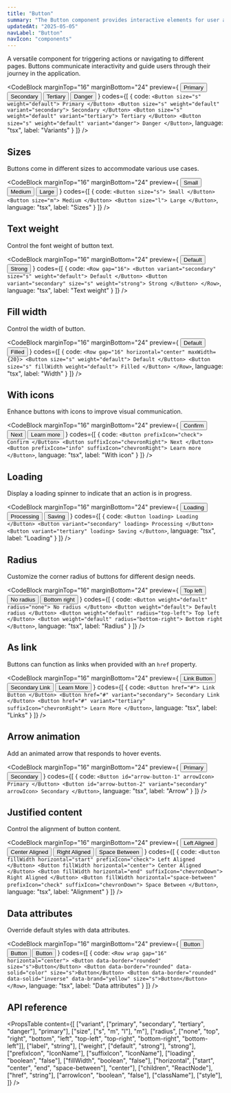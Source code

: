 ```yaml
---
title: "Button"
summary: "The Button component provides interactive elements for user actions with various styles, sizes, and states."
updatedAt: "2025-05-05"
navLabel: "Button"
navIcon: "components"
---
```


A versatile component for triggering actions or navigating to different pages. Buttons communicate interactivity and guide users through their journey in the application.

<CodeBlock
  marginTop="16"
  marginBottom="24"
  preview={
    <Row gap="16" horizontal="center">
      <Button size="s" weight="default" prefixIcon="check">Primary</Button>
      <Button size="s" weight="default" variant="secondary" prefixIcon="plus">Secondary</Button>
      <Button size="s" weight="default" variant="tertiary" suffixIcon="chevronDown">Tertiary</Button>
      <Button size="s" weight="default" variant="danger" prefixIcon="danger">Danger</Button>
    </Row>
  }
  codes={[
    {
      code:
`<Button size="s" weight="default">
    Primary
  </Button>
  <Button size="s" weight="default" variant="secondary">
    Secondary
  </Button>
  <Button size="s" weight="default" variant="tertiary">
    Tertiary
  </Button>
  <Button size="s" weight="default" variant="danger">
    Danger
</Button>`,
      language: "tsx",
      label: "Variants"
    }
  ]}
/>

## Sizes

Buttons come in different sizes to accommodate various use cases.

<CodeBlock
  marginTop="16"
  marginBottom="24"
  preview={
    <Row gap="16" vertical="center" horizontal="center">
      <Button size="s">Small</Button>
      <Button size="m">Medium</Button>
      <Button size="l">Large</Button>
    </Row>
  }
  codes={[
    {
      code:
`<Button size="s">
    Small
  </Button>
  <Button size="m">
    Medium
  </Button>
  <Button size="l">
    Large
</Button>`,
      language: "tsx",
      label: "Sizes"
    }
  ]}
/>

## Text weight

Control the font weight of button text.

<CodeBlock
  marginTop="16"
  marginBottom="24"
  preview={
    <Row gap="16" horizontal="center">
      <Button variant="secondary" size="s" weight="default">Default</Button>
      <Button variant="secondary" size="s" weight="strong">Strong</Button>
    </Row>
  }
  codes={[
    {
      code:
`<Row gap="16">
    <Button variant="secondary" size="s" weight="default">
      Default
    </Button>
    <Button variant="secondary" size="s" weight="strong">
      Strong
    </Button>
</Row>`,
      language: "tsx",
      label: "Text weight"
    }
  ]}
/>

## Fill width

Control the width of button.

<CodeBlock
  marginTop="16"
  marginBottom="24"
  preview={
    <Row gap="16" horizontal="center" maxWidth={20}>
      <Button size="s" weight="default">
      Default
      </Button>
      <Button size="s" fillWidth weight="default">
      Filled
      </Button>
    </Row>
  }
  codes={[
    {
      code:
`<Row gap="16" horizontal="center" maxWidth={20}>
    <Button size="s" weight="default">
      Default
    </Button>
    <Button size="s" fillWidth weight="default">
      Filled
    </Button>
</Row>`,
      language: "tsx",
      label: "Width"
    }
  ]}
/>

## With icons

Enhance buttons with icons to improve visual communication.

<CodeBlock
  marginTop="16"
  marginBottom="24"
  preview={
    <Row gap="16" horizontal="center">
      <Button prefixIcon="check">Confirm</Button>
      <Button suffixIcon="chevronRight">Next</Button>
      <Button prefixIcon="info" suffixIcon="chevronRight">Learn more</Button>
    </Row>
  }
  codes={[
    {
      code:
`<Button prefixIcon="check">
    Confirm
  </Button>
  <Button suffixIcon="chevronRight">
    Next
  </Button>
  <Button prefixIcon="info" suffixIcon="chevronRight">
    Learn more
</Button>`,
      language: "tsx",
      label: "With icon"
    }
  ]}
/>

## Loading

Display a loading spinner to indicate that an action is in progress.

<CodeBlock
  marginTop="16"
  marginBottom="24"
  preview={
    <Row gap="16" horizontal="center">
      <Button weight="default" loading>Loading</Button>
      <Button weight="default" variant="secondary" loading>Processing</Button>
      <Button weight="default" variant="tertiary" loading>Saving</Button>
    </Row>
  }
  codes={[
    {
      code:
`<Button loading>
    Loading
  </Button>
  <Button variant="secondary" loading>
    Processing
  </Button>
  <Button variant="tertiary" loading>
    Saving
</Button>`,
      language: "tsx",
      label: "Loading"
    }
  ]}
/>

## Radius

Customize the corner radius of buttons for different design needs.

<CodeBlock
  marginTop="16"
  marginBottom="24"
  preview={
    <Row gap="16" horizontal="center">
      <Button weight="default" radius="top-left">Top left</Button>
      <Button weight="default" radius="none">No radius</Button>
      <Button weight="default" radius="bottom-right">Bottom right</Button>
    </Row>
  }
  codes={[
    {
      code:
`<Button weight="default" radius="none">
    No radius
  </Button>
  <Button weight="default">
    Default radius
  </Button>
  <Button weight="default" radius="top-left">
    Top left
  </Button>
  <Button weight="default" radius="bottom-right">
    Bottom right
</Button>`,
      language: "tsx",
      label: "Radius"
    }
  ]}
/>

## As link

Buttons can function as links when provided with an `href` property.

<CodeBlock
  marginTop="16"
  marginBottom="24"
  preview={
    <Row gap="16" horizontal="center">
      <Button href="#">Link Button</Button>
      <Button href="#" variant="secondary">Secondary Link</Button>
      <Button href="#" variant="tertiary" suffixIcon="chevronRight">Learn More</Button>
    </Row>
  }
  codes={[
    {
      code:
`<Button href="#">
    Link Button
  </Button>
  <Button href="#" variant="secondary">
    Secondary Link
  </Button>
  <Button href="#" variant="tertiary" suffixIcon="chevronRight">
    Learn More
</Button>`,
      language: "tsx",
      label: "Links"
    }
  ]}
/>

## Arrow animation

Add an animated arrow that responds to hover events.

<CodeBlock
  marginTop="16"
  marginBottom="24"
  preview={
    <Row gap="16" horizontal="center">
      <Button id="arrow-button-1" arrowIcon>Primary</Button>
      <Button id="arrow-button-2" variant="secondary" arrowIcon>Secondary</Button>
    </Row>
  }
  codes={[
    {
      code:
`<Button id="arrow-button-1" arrowIcon>
    Primary
  </Button>
  <Button id="arrow-button-2" variant="secondary" arrowIcon>
    Secondary
</Button>`,
      language: "tsx",
      label: "Arrow"
    }
  ]}
/>

## Justified content

Control the alignment of button content.

<CodeBlock
  marginTop="16"
  marginBottom="24"
  preview={
    <Column gap="16" horizontal="center" maxWidth={20}>
      <Button size="s" fillWidth horizontal="start" prefixIcon="check">Left Aligned</Button>
      <Button size="s" fillWidth horizontal="center">Center Aligned</Button>
      <Button size="s" fillWidth horizontal="end" suffixIcon="chevronDown">Right Aligned</Button>
      <Button size="s" fillWidth horizontal="space-between" prefixIcon="check" suffixIcon="chevronDown">Space Between</Button>
    </Column>
  }
  codes={[
    {
      code:
`<Button fillWidth horizontal="start" prefixIcon="check">
    Left Aligned
  </Button>
  <Button fillWidth horizontal="center">
    Center Aligned
  </Button>
  <Button fillWidth horizontal="end" suffixIcon="chevronDown">
    Right Aligned
  </Button>
  <Button fillWidth horizontal="space-between" prefixIcon="check" suffixIcon="chevronDown">
    Space Between
</Button>`,
      language: "tsx",
      label: "Alignment"
    }
  ]}
/>

## Data attributes

Override default styles with data attributes.

<CodeBlock
  marginTop="16"
  marginBottom="24"
  preview={
    <Row wrap gap="16" horizontal="center">
      <Button data-border="rounded" size="s">Button</Button>
      <Button data-border="rounded" data-solid="color" size="s">Button</Button>
      <Button data-border="rounded" data-solid="inverse" data-brand="yellow" size="s">Button</Button>
    </Row>
  }
  codes={[
    {
      code:
`<Row wrap gap="16" horizontal="center">
    <Button data-border="rounded" size="s">Button</Button>
    <Button data-border="rounded" data-solid="color" size="s">Button</Button>
    <Button data-border="rounded" data-solid="inverse" data-brand="yellow" size="s">Button</Button>
</Row>`,
      language: "tsx",
      label: "Data attributes"
    }
  ]}
/>

## API reference

<PropsTable
  content={[
    ["variant", ["primary", "secondary", "tertiary", "danger"], "primary"],
    ["size", ["s", "m", "l"], "m"],
    ["radius", ["none", "top", "right", "bottom", "left", "top-left", "top-right", "bottom-right", "bottom-left"]],
    ["label", "string"],
    ["weight", ["default", "strong"], "strong"],
    ["prefixIcon", "IconName"],
    ["suffixIcon", "IconName"],
    ["loading", "boolean", "false"],
    ["fillWidth", "boolean", "false"],
    ["horizontal", ["start", "center", "end", "space-between"], "center"],
    ["children", "ReactNode"],
    ["href", "string"],
    ["arrowIcon", "boolean", "false"],
    ["className"],
    ["style"],
  ]}
/>